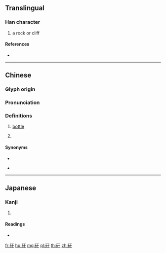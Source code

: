 {{character info/new}}
==Translingual==

===Han character===
{{Han char|rn=112|rad=石|as=03|sn=8|four=11640|canj=MRMJ|ids=⿰石干}}

# a rock or cliff

====References====
* {{Han ref|kx=0827.130|dkj=24038|dj=1241.140|hdz=42417.100|uh=77F8|ud=30712|bh=CD7A|bd=52602}}

----

==Chinese==
{{zh-forms}}

===Glyph origin===
{{Han etym}}

===Pronunciation===
{{zh-pron
|m=gān
|c=gon1,hon6,gon3
|h=pfs=
|md=
|mn=kan
|w=
|mc=y
|oc=y
|cat=n
}}

===Definitions===
{{zh-hanzi}}

# {{lb|zh|Min Nan}} [[bottle]]
#: {{zh-x|酒矸|wine '''bottle'''|MN}}
#{{lb|zh|Min Nan}}  {{n-g|Classifier for bottles.}}

====Synonyms====
* {{sense|bottle}}
{{zh-dial|瓶子}}
* {{sense|classifier}}
{{zh-dial|瓶}}

----

==Japanese==

===Kanji===
{{ja-kanji|grade=|rs=石03}}

# {{defn|lang=ja|sort=石03}}

====Readings====
* {{ja-readings|on=[[かん]] (kan), [[がん]] (gan)|kun=[[きぬた]] (kinuta)|nanori=}}

[[fr:矸]]
[[hu:矸]]
[[mg:矸]]
[[pl:矸]]
[[th:矸]]
[[zh:矸]]